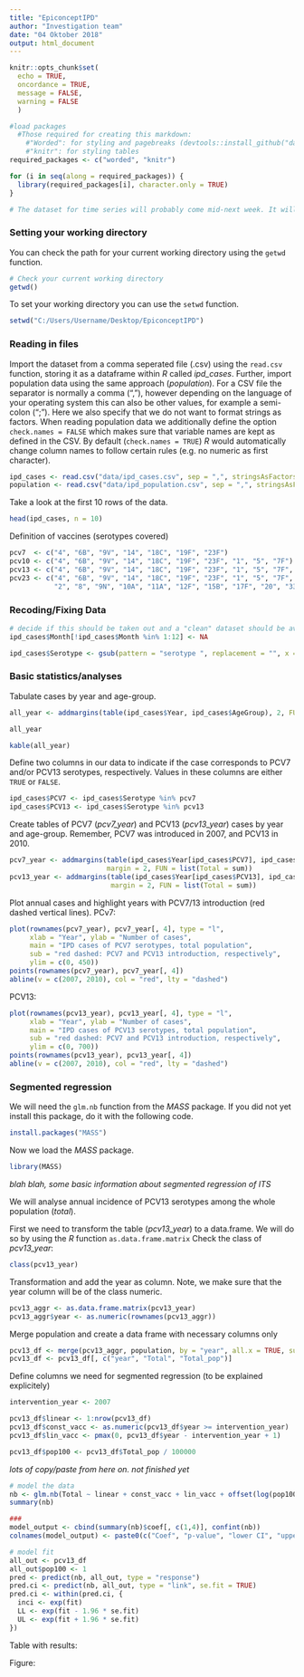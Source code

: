 ```yaml
---
title: "EpiconceptIPD"
author: "Investigation team"
date: "04 Oktober 2018"
output: html_document
---
```


```r
knitr::opts_chunk$set(
  echo = TRUE,
  oncordance = TRUE,
  message = FALSE,
  warning = FALSE
  )
```

```r
#load packages
  #Those required for creating this markdown: 
    #"Worded": for styling and pagebreaks (devtools::install_github("davidgohel/worded"))
    #"knitr": for styling tables
required_packages <- c("worded", "knitr") 

for (i in seq(along = required_packages)) {
  library(required_packages[i], character.only = TRUE)
}

# The dataset for time series will probably come mid-next week. It will be Scottish data with several years of pre-vaccination data (2000-2006), 3 years of PCV7 years (2007-2009) and 8 years of PCV13 years (2010-2017). 
```

### Setting your working directory

You can check the path for your current working directory using the `getwd` function.

```r
# Check your current working directory
getwd()
```

To set your working directory you can use the `setwd` function. 

```r
setwd("C:/Users/Username/Desktop/EpiconceptIPD")
```

### Reading in files

Import the dataset from a comma seperated file (.csv) using the `read.csv` function, storing it as a dataframe within *R* called *ipd_cases*. Further, import population data using the same approach (*population*). For a CSV file the separator is normally a comma (","), however depending on the language of your operating system this can also be other values, for example a semi-colon (";"). Here we also specify that we do not want to format strings as factors. When reading population data we additionally define the option `check.names = FALSE` which makes sure that variable names are kept as defined in the CSV. By default (`check.names = TRUE`) *R* would automatically change column names to follow certain rules (e.g. no numeric as first character).

```r
ipd_cases <- read.csv("data/ipd_cases.csv", sep = ",", stringsAsFactors = FALSE)
population <- read.csv("data/ipd_population.csv", sep = ",", stringsAsFactors = FALSE, check.names = FALSE)
```

Take a look at the first 10 rows of the data.

```r
head(ipd_cases, n = 10)
```


Definition of vaccines (serotypes covered)

```r
pcv7  <- c("4", "6B", "9V", "14", "18C", "19F", "23F")
pcv10 <- c("4", "6B", "9V", "14", "18C", "19F", "23F", "1", "5", "7F") # might not be needed
pcv13 <- c("4", "6B", "9V", "14", "18C", "19F", "23F", "1", "5", "7F", "3", "6A", "19A")
pcv23 <- c("4", "6B", "9V", "14", "18C", "19F", "23F", "1", "5", "7F", "3",       "19A",  # might not be needed
           "2", "8", "9N", "10A", "11A", "12F", "15B", "17F", "20", "33F",  "22F")
```


### Recoding/Fixing Data

```r
# decide if this should be taken out and a "clean" dataset should be available
ipd_cases$Month[!ipd_cases$Month %in% 1:12] <- NA

ipd_cases$Serotype <- gsub(pattern = "serotype ", replacement = "", x = ipd_cases$Serotype, fixed = TRUE)

```

### Basic statistics/analyses

Tabulate cases by year and age-group.
```r
all_year <- addmargins(table(ipd_cases$Year, ipd_cases$AgeGroup), 2, FUN = list(Total = sum)) # find better name for df
```

```r
all_year
```

```r
kable(all_year)
```

Define two columns in our data to indicate if the case corresponds to PCV7 and/or PCV13 serotypes, respectively. Values in these columns are either `TRUE` or `FALSE`.
```r
ipd_cases$PCV7 <- ipd_cases$Serotype %in% pcv7
ipd_cases$PCV13 <- ipd_cases$Serotype %in% pcv13
```

Create tables of PCV7 (*pcv7_year*) and PCV13 (*pcv13_year*) cases by year and age-group. Remember, PCV7 was introduced in 2007, and PCV13 in 2010.
```r
pcv7_year <- addmargins(table(ipd_cases$Year[ipd_cases$PCV7], ipd_cases$AgeGroup[ipd_cases$PCV7]), 
                        margin = 2, FUN = list(Total = sum))
pcv13_year <- addmargins(table(ipd_cases$Year[ipd_cases$PCV13], ipd_cases$AgeGroup[ipd_cases$PCV13]), 
                         margin = 2, FUN = list(Total = sum))
```


Plot annual cases and highlight years with PCV7/13 introduction (red dashed vertical lines).
PCv7:
```r
plot(rownames(pcv7_year), pcv7_year[, 4], type = "l",
     xlab = "Year", ylab = "Number of cases",
     main = "IPD cases of PCV7 serotypes, total population",
     sub = "red dashed: PCV7 and PCV13 introduction, respectively",
     ylim = c(0, 450))
points(rownames(pcv7_year), pcv7_year[, 4])
abline(v = c(2007, 2010), col = "red", lty = "dashed")
```

PCV13:
```r
plot(rownames(pcv13_year), pcv13_year[, 4], type = "l",
     xlab = "Year", ylab = "Number of cases",
     main = "IPD cases of PCV13 serotypes, total population",
     sub = "red dashed: PCV7 and PCV13 introduction, respectively",
     ylim = c(0, 700))
points(rownames(pcv13_year), pcv13_year[, 4])
abline(v = c(2007, 2010), col = "red", lty = "dashed")
```

### Segmented regression
We will need the `glm.nb` function from the *MASS* package. If you did not yet install this package, do it with the following code.
```r
install.packages("MASS")
```

Now we load the *MASS* package.
```r
library(MASS)
```


*blah blah, some basic information about segmented regression of ITS*

We will analyse annual incidence of PCV13 serotypes among the whole population (*total*).

First we need to transform the table (*pcv13_year*) to a data.frame. We will do so by using the *R* function `as.data.frame.matrix`
Check the class of *pcv13_year*:
```r
class(pcv13_year)
```

Transformation and add the year as column. Note, we make sure that the year column will be of the class numeric.
```r
pcv13_aggr <- as.data.frame.matrix(pcv13_year)
pcv13_aggr$year <- as.numeric(rownames(pcv13_aggr))
```



Merge population and create a data frame with necessary columns only

```r
pcv13_df <- merge(pcv13_aggr, population, by = "year", all.x = TRUE, suffixes = c("", "_pop"))
pcv13_df <- pcv13_df[, c("year", "Total", "Total_pop")]
```

Define columns we need for segmented regression (to be explained explicitely)

```r
intervention_year <- 2007

pcv13_df$linear <- 1:nrow(pcv13_df)
pcv13_df$const_vacc <- as.numeric(pcv13_df$year >= intervention_year)
pcv13_df$lin_vacc <- pmax(0, pcv13_df$year - intervention_year + 1)

pcv13_df$pop100 <- pcv13_df$Total_pop / 100000
```


*lots of copy/paste from here on. not finished yet*
```r
# model the data
nb <- glm.nb(Total ~ linear + const_vacc + lin_vacc + offset(log(pop100)), data = pcv13_df)
summary(nb)
```


```r
###
model_output <- cbind(summary(nb)$coef[, c(1,4)], confint(nb))
colnames(model_output) <- paste0(c("Coef", "p-value", "lower CI", "upper CI"))
```

```r
# model fit
all_out <- pcv13_df
all_out$pop100 <- 1
pred <- predict(nb, all_out, type = "response")
pred.ci <- predict(nb, all_out, type = "link", se.fit = TRUE)
pred.ci <- within(pred.ci, {
  inci <- exp(fit)
  LL <- exp(fit - 1.96 * se.fit)
  UL <- exp(fit + 1.96 * se.fit)
})
```

Table with results:

Figure:














